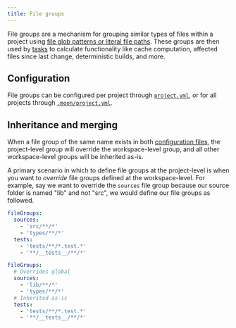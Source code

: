 ```yaml
---
title: File groups
---
```


File groups are a mechanism for grouping similar types of files within a project using
[file glob patterns or literal file paths](./file-pattern). These groups are then used by
[tasks](./task) to calculate functionality like cache computation, affected files since last change,
deterministic builds, and more.

## Configuration

File groups can be configured per project through [`project.yml`](../config/project), or for all
projects through [`.moon/project.yml`](../config/global-project).

## Inheritance and merging

When a file group of the same name exists in both [configuration files](#configuration), the
project-level group will override the workspace-level group, and all other workspace-level groups
will be inherited as-is.

A primary scenario in which to define file groups at the project-level is when you want to
_override_ file groups defined at the workspace-level. For example, say we want to override the
`sources` file group because our source folder is named "lib" and not "src", we would define our
file groups as followed.

```yaml title=".moon/project.yml"
fileGroups:
  sources:
    - 'src/**/*'
    - 'types/**/*'
  tests:
    - 'tests/**/*.test.*'
    - '**/__tests__/**/*'
```

```yaml title="project.yml"
fileGroups:
  # Overrides global
  sources:
    - 'lib/**/*'
    - 'types/**/*'
  # Inherited as-is
  tests:
    - 'tests/**/*.test.*'
    - '**/__tests__/**/*'
```
